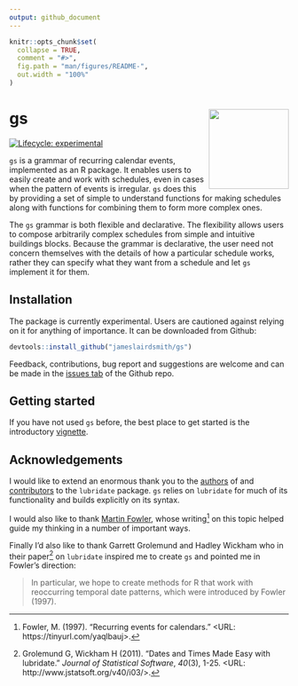 ```yaml
---
output: github_document
---
```


<!-- README.md is generated from README.Rmd. Please edit that file -->

```r
knitr::opts_chunk$set(
  collapse = TRUE,
  comment = "#>",
  fig.path = "man/figures/README-",
  out.width = "100%"
)
```

# gs <a href='https://jameslairdsmith.github.io/gs'><img src='https://github.com/jameslairdsmith/gs/raw/master/man/figures/logo.png' align="right" height="144" /></a>

<!-- badges: start -->
[![Lifecycle: experimental](https://img.shields.io/badge/lifecycle-experimental-orange.svg)](https://www.tidyverse.org/lifecycle/#experimental)
<!-- badges: end -->

`gs` is a grammar of recurring calendar events, implemented as an R 
package. It enables users to easily create and work with schedules, even in 
cases when the pattern of events is irregular. `gs` does this by 
providing a set of simple to understand functions for making schedules along 
with functions for combining them to form more complex ones.

The `gs` grammar is both flexible and declarative. The flexibility 
allows users to compose arbitrarily complex schedules from simple and 
intuitive buildings blocks. Because the grammar is declarative, the user 
need not concern themselves with the details of how a particular schedule 
works, rather they can specify what they want from a schedule and let 
`gs` implement it for them.

## Installation

The package is currently experimental. Users are cautioned against relying on
it for anything of importance. It can be downloaded from Github:

```r
devtools::install_github("jameslairdsmith/gs")
```

Feedback, contributions, bug report and suggestions are welcome and can be 
made in the [issues tab](https://github.com/jameslairdsmith/gs/issues) 
of the Github repo.

## Getting started

If you have not used `gs` before, the best place to get started is the
introductory [vignette](https://jameslairdsmith.github.io/gs/articles/intro.html).

## Acknowledgements

I would like to extend an enormous thank you to the [authors][authors] of and 
[contributors][contributors] to the `lubridate` package. `gs` relies 
on `lubridate` for much of its functionality and builds explicitly on its 
syntax.

I would also like to thank [Martin Fowler][fowler], whose writing[^2] on this 
topic helped guide my thinking in a number of important ways.

Finally I'd also like to thank Garrett Grolemund and Hadley Wickham who in 
their paper[^1] on `lubridate` inspired me to create `gs` and pointed 
me in Fowler's direction:

> In particular, we hope to create methods for R that work with reoccurring
temporal date patterns, which were introduced by Fowler (1997).

[^1]: Grolemund G, Wickham H (2011). "Dates and Times Made Easy with
lubridate." _Journal of Statistical Software_, *40*(3), 1-25.
<URL: http://www.jstatsoft.org/v40/i03/>.

[^2]: Fowler, M. (1997). "Recurring events for calendars." 
<URL: https://tinyurl.com/yaqlbauj>.

[authors]: https://lubridate.tidyverse.org/authors.html
[contributors]: https://github.com/tidyverse/lubridate/graphs/contributors
[fowler]: https://martinfowler.com/
